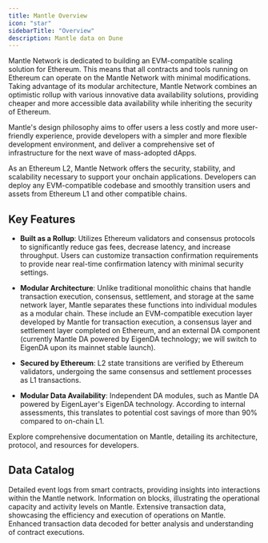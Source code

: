 ```yaml
---
title: Mantle Overview
icon: "star"
sidebarTitle: "Overview"
description: Mantle data on Dune
---
```


Mantle Network is dedicated to building an EVM-compatible scaling solution for Ethereum. This means that all contracts and tools running on Ethereum can operate on the Mantle Network with minimal modifications. Taking advantage of its modular architecture, Mantle Network combines an optimistic rollup with various innovative data availability solutions, providing cheaper and more accessible data availability while inheriting the security of Ethereum.

Mantle's design philosophy aims to offer users a less costly and more user-friendly experience, provide developers with a simpler and more flexible development environment, and deliver a comprehensive set of infrastructure for the next wave of mass-adopted dApps.

As an Ethereum L2, Mantle Network offers the security, stability, and scalability necessary to support your onchain applications. Developers can deploy any EVM-compatible codebase and smoothly transition users and assets from Ethereum L1 and other compatible chains.

## Key Features

- **Built as a Rollup**: Utilizes Ethereum validators and consensus protocols to significantly reduce gas fees, decrease latency, and increase throughput. Users can customize transaction confirmation requirements to provide near real-time confirmation latency with minimal security settings.

- **Modular Architecture**: Unlike traditional monolithic chains that handle transaction execution, consensus, settlement, and storage at the same network layer, Mantle separates these functions into individual modules as a modular chain. These include an EVM-compatible execution layer developed by Mantle for transaction execution, a consensus layer and settlement layer completed on Ethereum, and an external DA component (currently Mantle DA powered by EigenDA technology; we will switch to EigenDA upon its mainnet stable launch).

- **Secured by Ethereum**: L2 state transitions are verified by Ethereum validators, undergoing the same consensus and settlement processes as L1 transactions.

- **Modular Data Availability**: Independent DA modules, such as Mantle DA powered by EigenLayer's EigenDA technology. According to internal assessments, this translates to potential cost savings of more than 90% compared to on-chain L1.

<CardGroup cols={1}>
  <Card title="Mantle documentation" icon="link" href="https://mantle.network/docs">
    Explore comprehensive documentation on Mantle, detailing its architecture, protocol, and resources for developers.
  </Card>
</CardGroup>

## Data Catalog

<CardGroup cols={2}>
  <Card title="Logs" icon="bolt" href="./raw/logs">
    Detailed event logs from smart contracts, providing insights into interactions within the Mantle network.
  </Card>
  <Card title="Blocks" icon="cubes" href="./raw/blocks">
    Information on blocks, illustrating the operational capacity and activity levels on Mantle.
  </Card>
  <Card title="Transactions" icon="message-arrow-up" href="./raw/transactions">
    Extensive transaction data, showcasing the efficiency and execution of operations on Mantle.
  </Card>
  <Card title="Decoded" icon="file" href="./decoded/overview">
    Enhanced transaction data decoded for better analysis and understanding of contract executions.
  </Card>
</CardGroup>

